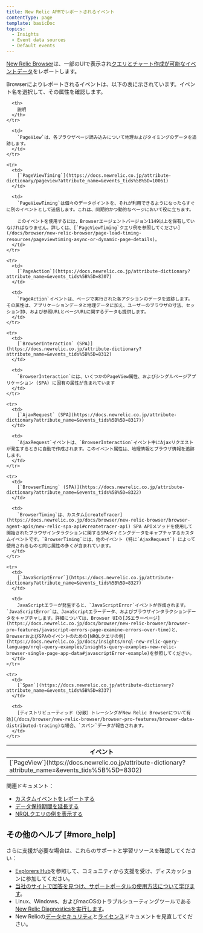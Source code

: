 ```yaml
---
title: New Relic APMでレポートされるイベント
contentType: page
template: basicDoc
topics:
  - Insights
  - Event data sources
  - Default events
---
```


[New Relic Browser](/docs/browser/new-relic-browser/getting-started/introduction-new-relic-browser)は、一部のUIで表示され[クエリとチャート作成が可能な](https://docs.newrelic.co.jp/docs/using-new-relic/data/understand-data/new-relic-data-types#event-data)[イベントデータ](https://docs.newrelic.co.jp/docs/using-new-relic/data/understand-data/query-new-relic-data)をレポートします。

Browserによりレポートされるイベントは、以下の表に示されています。イベント名を選択して、その属性を確認します。

<Table>
  <thead>
    <tr>
      <th style={{ width: "250px" }}>
        イベント
      </th>

      <th>
        説明
      </th>
    </tr>
  </thead>

  <tbody>
    <tr>
      <td>
        [`PageView`](https://docs.newrelic.co.jp/attribute-dictionary?attribute_name=&events_tids%5B%5D=8302)
      </td>

      <td>
        `PageView`は、各ブラウザページ読み込みについて地理およびタイミングのデータを追跡します。
      </td>
    </tr>

    <tr>
      <td>
        [`PageViewTiming`](https://docs.newrelic.co.jp/attribute-dictionary/pageview?attribute_name=&events_tids%5B%5D=10061)
      </td>

      <td>
        `PageViewTiming`は個々のデータポイントを、それが利用できるようになったらすぐに別のイベントとして送信します。これは、同期的かつ動的なページにおいて役に立ちます。

        このイベントを使用するには、Browserエージェントバージョン1149以上を保有していなければなりません。詳しくは、[`PageViewTiming`クエリ例を参照してください](/docs/browser/new-relic-browser/page-load-timing-resources/pageviewtiming-async-or-dynamic-page-details)。
      </td>
    </tr>

    <tr>
      <td>
        [`PageAction`](https://docs.newrelic.co.jp/attribute-dictionary?attribute_name=&events_tids%5B%5D=8307)
      </td>

      <td>
        `PageAction`イベントは、ページで実行された各アクションのデータを追跡します。その属性は、アプリケーションデータと地理データに加え、ユーザーのブラウザの寸法、セッションID、および参照URLとページURLに関するデータも提供します。
      </td>
    </tr>

    <tr>
      <td>
        [`BrowserInteraction` (SPA)](https://docs.newrelic.co.jp/attribute-dictionary?attribute_name=&events_tids%5B%5D=8312)
      </td>

      <td>
        `BrowserInteraction`には、いくつかのPageView属性、およびシングルページアプリケーション (SPA) に固有の属性が含まれています
      </td>
    </tr>

    <tr>
      <td>
        [`AjaxRequest` (SPA](https://docs.newrelic.co.jp/attribute-dictionary?attribute_name=&events_tids%5B%5D=8317))
      </td>

      <td>
        `AjaxRequest`イベントは、`BrowserInteraction`イベント中にAjaxリクエストが発生するときに自動で作成されます。このイベント属性は、地理情報とブラウザ情報を追跡します。
      </td>
    </tr>

    <tr>
      <td>
        [`BrowserTiming` (SPA)](https://docs.newrelic.co.jp/attribute-dictionary?attribute_name=&events_tids%5B%5D=8322)
      </td>

      <td>
        `BrowserTiming`は、カスタム[createTracer](https://docs.newrelic.co.jp/docs/browser/new-relic-browser/browser-agent-apis/new-relic-spa-api#createtracer-api) SPA APIメソッドを使用して開始されたブラウザインタラクションに関するSPAタイミングデータをキャプチャするカスタムイベントです。`BrowserTiming`には、他のイベント (特に`AjaxRequest`) によって使用されるものと同じ属性の多くが含まれています。
      </td>
    </tr>

    <tr>
      <td>
        [`JavaScriptError`](https://docs.newrelic.co.jp/attribute-dictionary?attribute_name=&events_tids%5B%5D=8327)
      </td>

      <td>
        JavaScriptエラーが発生すると、`JavaScriptError`イベントが作成されます。`JavaScriptError`は、JavaScriptエラーデータ、およびブラウザインタラクションデータをキャプチャします。詳細については、Browser UIの[JSエラーページ](https://docs.newrelic.co.jp/docs/browser/new-relic-browser/browser-pro-features/javascript-errors-page-examine-errors-over-time)と、BrowserおよびSPAのイベントのための[NRQLクエリの例](https://docs.newrelic.co.jp/docs/insights/nrql-new-relic-query-language/nrql-query-examples/insights-query-examples-new-relic-browser-single-page-app-data#javascriptError-example)を参照してください。
      </td>
    </tr>

    <tr>
      <td>
        [`Span`](https://docs.newrelic.co.jp/attribute-dictionary?attribute_name=&events_tids%5B%5D=8337)
      </td>

      <td>
        [ディストリビューティッド（分散）トレーシングがNew Relic Browserについて有効](/docs/browser/new-relic-browser/browser-pro-features/browser-data-distributed-tracing)な場合、`スパン`データが報告されます。
      </td>
    </tr>
  </tbody>
</Table>

関連ドキュメント：

* [カスタムイベントをレポートする](/docs/insights/insights-data-sources/custom-data/report-custom-event-data)
* [データ保持期間を延長する](/docs/insights/use-insights-ui/manage-account-data/extend-event-data-retention)
* [NRQLクエリの例を表示する](/docs/query-data/nrql-new-relic-query-language/nrql-query-tutorials)

## その他のヘルプ [#more_help]

さらに支援が必要な場合は、これらのサポートと学習リソースを確認してください：

* [Explorers Hub](https://discuss.newrelic.com/)を参照して、コミュニティから支援を受け、ディスカッションに参加してください。
* [当社のサイトで回答を見つけ、サポートポータルの使用方法について学びます](/docs/using-new-relic/welcome-new-relic/get-started/find-help-use-support-portal)。
* Linux、Windows、およびmacOSのトラブルシューティングツールである[New Relic Diagnosticsを実行します](/docs/using-new-relic/cross-product-functions/troubleshooting/new-relic-diagnostics)。
* New Relicの[データセキュリティ](/docs/security)と[ライセンス](/docs/licenses)ドキュメントを見直してください。

